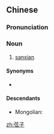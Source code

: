 ==Chinese==
{{zh-forms}}

===Pronunciation===
{{zh-pron
|m=xiánzi
|cat=n
}}

===Noun===
{{zh-noun}}

# [[sanxian]] {{gloss|a three-stringed plucked Chinese musical instrument}}

====Synonyms====
* {{zh-l|三弦}}

{{zh-cat|Musical instruments}}

====Descendants====
* Mongolian: {{l|mn|шанз|id=instrument}}

[[zh:弦子]]
